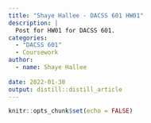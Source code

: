 ---
title: "Shaye Hallee - DACSS 601 HW01"
description: |
  Post for HW01 for DACSS 601.
categories:
  - "DACSS 601"
  - Coursework
author:
  - name: Shaye Hallee
    
date: 2022-01-30
output: distill::distill_article
---


```{r setup, include=FALSE}
knitr::opts_chunk$set(echo = FALSE)
```

